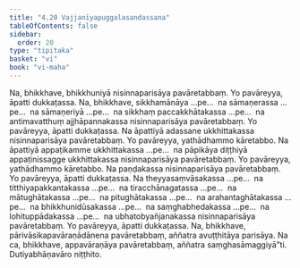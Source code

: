 ```yaml
---
title: "4.20 Vajjanīyapuggalasandassana"
tableOfContents: false
sidebar:
  order: 20
type: "tipitaka"
basket: "vi"
book: "vi-maha"
---
```



<DynamicBreadcrumb />

<Division number="233" book="vi-maha" e="ch" v="3" p="249">

<Paragraph number="1070" book="vi-maha">
Na, bhikkhave, bhikkhuniyā nisinnaparisāya pavāretabbaṃ. Yo pavāreyya, āpatti dukkaṭassa. Na, bhikkhave, sikkhamānāya …pe…  na sāmaṇerassa …pe…  na sāmaṇeriyā …pe…  na sikkhaṃ paccakkhātakassa …pe…  na antimavatthuṃ ajjhāpannakassa nisinnaparisāya pavāretabbaṃ. Yo pavāreyya, āpatti dukkaṭassa.
</Paragraph>

<Paragraph number="1071" book="vi-maha">
Na āpattiyā adassane ukkhittakassa nisinnaparisāya pavāretabbaṃ. Yo pavāreyya, yathādhammo kāretabbo. Na āpattiyā appaṭikamme ukkhittakassa …pe…  na pāpikāya diṭṭhiyā appaṭinissagge ukkhittakassa nisinnaparisāya pavāretabbaṃ. Yo pavāreyya, yathādhammo kāretabbo.
</Paragraph>

<Paragraph number="1072" book="vi-maha">
Na paṇḍakassa nisinnaparisāya pavāretabbaṃ. Yo pavāreyya, āpatti dukkaṭassa. Na theyyasaṃvāsakassa …pe…  na titthiyapakkantakassa …pe…  na tiracchānagatassa …pe…  na mātughātakassa …pe…  na pitughātakassa …pe…  na arahantaghātakassa …pe…  na bhikkhunidūsakassa …pe…  na saṃghabhedakassa …pe…  na lohituppādakassa …pe…  na ubhatobyañjanakassa nisinnaparisāya pavāretabbaṃ. Yo pavāreyya, āpatti dukkaṭassa.
</Paragraph>

<Paragraph number="1073" book="vi-maha">
Na, bhikkhave, pārivāsikapavāraṇādānena pavāretabbaṃ, aññatra avuṭṭhitāya parisāya. Na ca, bhikkhave, appavāraṇāya pavāretabbaṃ, aññatra saṃghasāmaggiyā”ti.

</Paragraph>
</Division>

<Paragraph number="1074" type="center" book="vi-maha">
Dutiyabhāṇavāro niṭṭhito.
</Paragraph>